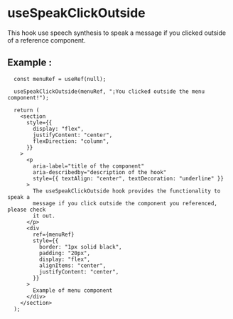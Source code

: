 
<Meta of={SpeakClickOutside} />

# **useSpeakClickOutside**

This hook use speech synthesis to speak a message if you clicked outside of a reference component.

## **Example** :

```tsx
  const menuRef = useRef(null);

  useSpeakClickOutside(menuRef, "¡You clicked outside the menu component!");

  return (
    <section
      style={{
        display: "flex",
        justifyContent: "center",
        flexDirection: "column",
      }}
    >
      <p
        aria-label="title of the component"
        aria-describedby="description of the hook"
        style={{ textAlign: "center", textDecoration: "underline" }}
      >
        The useSpeakClickOutside hook provides the functionality to speak a
        message if you click outside the component you referenced, please check
        it out.
      </p>
      <div
        ref={menuRef}
        style={{
          border: "1px solid black",
          padding: "20px",
          display: "flex",
          alignItems: "center",
          justifyContent: "center",
        }}
      >
        Example of menu component
      </div>
    </section>
  );
```